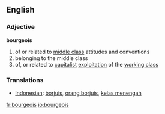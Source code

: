 ==English==

===Adjective===
'''bourgeois'''
# of or related to [[middle class]] attitudes and conventions
# belonging to the middle class
# of, or related to [[capitalist]] [[exploitation]] of the [[working class]]

===Translations===
*[[Indonesian]]: [[borjuis]], [[orang borjuis]], [[kelas menengah]]

[[fr:bourgeois]]
[[io:bourgeois]]